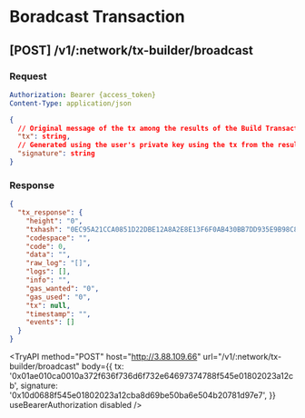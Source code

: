 
# Boradcast Transaction

## [POST] /v1/:network/tx-builder/broadcast

### Request

```yaml filename="Headers"
Authorization: Bearer {access_token}
Content-Type: application/json
```

```json filename="Body"
{
  // Original message of the tx among the results of the Build Transaction API call
  "tx": string,
  // Generated using the user's private key using the tx from the results of the Build Transaction API call
  "signature": string
}
```

### Response

```json filename="Example"
{
  "tx_response": {
    "height": "0",
    "txhash": "0EC95A21CCA0851D22DBE12A8A2E8E13F6F0AB430BB7DD935E9B98C862EB7414",
    "codespace": "",
    "code": 0,
    "data": "",
    "raw_log": "[]",
    "logs": [],
    "info": "",
    "gas_wanted": "0",
    "gas_used": "0",
    "tx": null,
    "timestamp": "",
    "events": []
  }
}
```

<TryAPI
  method="POST"
  host="http://3.88.109.66"
  url="/v1/:network/tx-builder/broadcast"
  body={{
    tx: '0x01ae010ca0010a372f636f736d6f732e64697374788f545e01802023a12cb',
    signature: '0x10d0688f545e01802023a12cba8d69be50ba6e504b20781d97e7',
  }}
  useBearerAuthorization
  disabled
/>
